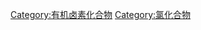 {{catmore}}
{{Commonscat|Organochlorides}}

[[Category:有机卤素化合物|Category:有机卤素化合物]]
[[Category:氯化合物|Category:氯化合物]]